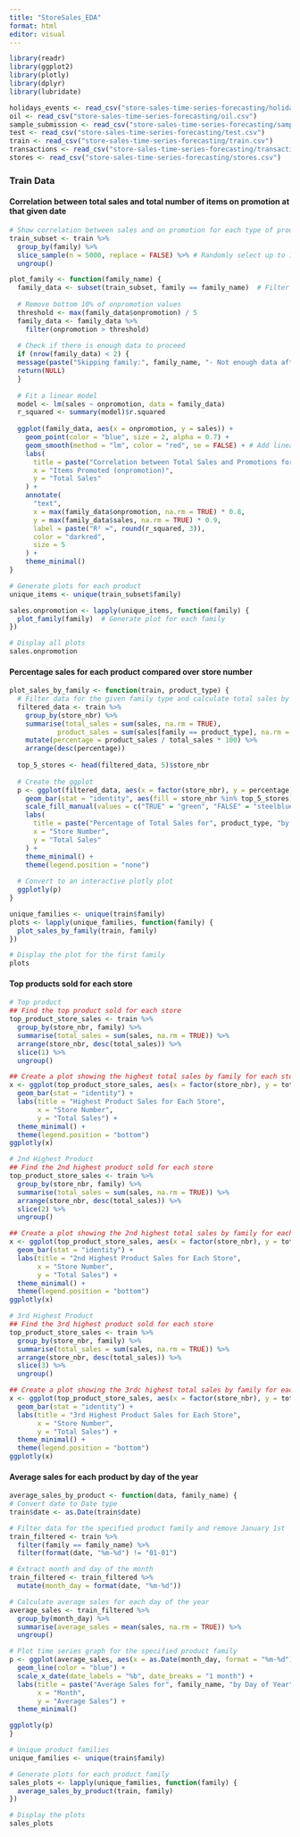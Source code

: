 ```yaml
---
title: "StoreSales_EDA"
format: html
editor: visual
---
```


```r
library(readr)
library(ggplot2)
library(plotly)
library(dplyr)
library(lubridate)
```

```r
holidays_events <- read_csv("store-sales-time-series-forecasting/holidays_events.csv")
oil <- read_csv("store-sales-time-series-forecasting/oil.csv")
sample_submission <- read_csv("store-sales-time-series-forecasting/sample_submission.csv")
test <- read_csv("store-sales-time-series-forecasting/test.csv")
train <- read_csv("store-sales-time-series-forecasting/train.csv")
transactions <- read_csv("store-sales-time-series-forecasting/transactions.csv")
stores <- read_csv("store-sales-time-series-forecasting/stores.csv")
```

### Train Data

#### Correlation between total sales and total number of items on promotion at that given date

```r
# Show correlation between sales and on promotion for each type of prodcut
train_subset <- train %>%
  group_by(family) %>%
  slice_sample(n = 5000, replace = FALSE) %>% # Randomly select up to 1000 rows per product
  ungroup()

plot_family <- function(family_name) {
  family_data <- subset(train_subset, family == family_name)  # Filter data for the products
  
  # Remove bottom 10% of onpromotion values
  threshold <- max(family_data$onpromotion) / 5
  family_data <- family_data %>%
    filter(onpromotion > threshold)
  
  # Check if there is enough data to proceed
  if (nrow(family_data) < 2) {
  message(paste("Skipping family:", family_name, "- Not enough data after filtering"))
  return(NULL)
  }
  
  # Fit a linear model
  model <- lm(sales ~ onpromotion, data = family_data)
  r_squared <- summary(model)$r.squared
  
  ggplot(family_data, aes(x = onpromotion, y = sales)) +
    geom_point(color = "blue", size = 2, alpha = 0.7) +
    geom_smooth(method = "lm", color = "red", se = FALSE) + # Add linear regression line
    labs(
      title = paste("Correlation between Total Sales and Promotions for", family_name),
      x = "Items Promoted (onpromotion)",
      y = "Total Sales"
    ) +
    annotate(
      "text", 
      x = max(family_data$onpromotion, na.rm = TRUE) * 0.8, 
      y = max(family_data$sales, na.rm = TRUE) * 0.9, 
      label = paste("R² =", round(r_squared, 3)),
      color = "darkred",
      size = 5
    ) +
    theme_minimal()
}

# Generate plots for each product
unique_items <- unique(train_subset$family)

sales.onpromotion <- lapply(unique_items, function(family) {
  plot_family(family)  # Generate plot for each family
})

# Display all plots
sales.onpromotion
```

#### Percentage sales for each product compared over store number

```r
plot_sales_by_family <- function(train, product_type) {
  # Filter data for the given family type and calculate total sales by store
  filtered_data <- train %>%
    group_by(store_nbr) %>%
    summarise(total_sales = sum(sales, na.rm = TRUE),
            product_sales = sum(sales[family == product_type], na.rm = TRUE)) %>%
    mutate(percentage = product_sales / total_sales * 100) %>%
    arrange(desc(percentage))
  
  top_5_stores <- head(filtered_data, 5)$store_nbr
  
  # Create the ggplot
  p <- ggplot(filtered_data, aes(x = factor(store_nbr), y = percentage)) +
    geom_bar(stat = "identity", aes(fill = store_nbr %in% top_5_stores), color = "black") +
    scale_fill_manual(values = c("TRUE" = "green", "FALSE" = "steelblue")) +
    labs(
      title = paste("Percentage of Total Sales for", product_type, "by Store"),
      x = "Store Number",
      y = "Total Sales"
    ) +
    theme_minimal() +
    theme(legend.position = "none")
  
  # Convert to an interactive plotly plot
  ggplotly(p)
}

unique_families <- unique(train$family)
plots <- lapply(unique_families, function(family) {
  plot_sales_by_family(train, family)
})

# Display the plot for the first family
plots
```

#### Top products sold for each store

```r
# Top product
## Find the top product sold for each store
top_product_store_sales <- train %>%
  group_by(store_nbr, family) %>%
  summarise(total_sales = sum(sales, na.rm = TRUE)) %>%
  arrange(store_nbr, desc(total_sales)) %>%
  slice(1) %>%
  ungroup()

## Create a plot showing the highest total sales by family for each store
x <- ggplot(top_product_store_sales, aes(x = factor(store_nbr), y = total_sales, fill = family)) +
  geom_bar(stat = "identity") +
  labs(title = "Highest Product Sales for Each Store",
       x = "Store Number",
       y = "Total Sales") +
  theme_minimal() +
  theme(legend.position = "bottom")
ggplotly(x)

# 2nd Highest Product
## Find the 2nd highest product sold for each store
top_product_store_sales <- train %>%
  group_by(store_nbr, family) %>%
  summarise(total_sales = sum(sales, na.rm = TRUE)) %>%
  arrange(store_nbr, desc(total_sales)) %>%
  slice(2) %>%
  ungroup()

## Create a plot showing the 2nd highest total sales by family for each store
x <- ggplot(top_product_store_sales, aes(x = factor(store_nbr), y = total_sales, fill = family)) +
  geom_bar(stat = "identity") +
  labs(title = "2nd Highest Product Sales for Each Store",
       x = "Store Number",
       y = "Total Sales") +
  theme_minimal() +
  theme(legend.position = "bottom")
ggplotly(x)

# 3rd Highest Product
## Find the 3rd highest product sold for each store
top_product_store_sales <- train %>%
  group_by(store_nbr, family) %>%
  summarise(total_sales = sum(sales, na.rm = TRUE)) %>%
  arrange(store_nbr, desc(total_sales)) %>%
  slice(3) %>%
  ungroup()

## Create a plot showing the 3rdc highest total sales by family for each store
x <- ggplot(top_product_store_sales, aes(x = factor(store_nbr), y = total_sales, fill = family)) +
  geom_bar(stat = "identity") +
  labs(title = "3rd Highest Product Sales for Each Store",
       x = "Store Number",
       y = "Total Sales") +
  theme_minimal() +
  theme(legend.position = "bottom")
ggplotly(x)
```

#### Average sales for each product by day of the year

```r
average_sales_by_product <- function(data, family_name) {
# Convert date to Date type
train$date <- as.Date(train$date)

# Filter data for the specified product family and remove January 1st
train_filtered <- train %>%
  filter(family == family_name) %>%
  filter(format(date, "%m-%d") != "01-01")

# Extract month and day of the month
train_filtered <- train_filtered %>%
  mutate(month_day = format(date, "%m-%d"))

# Calculate average sales for each day of the year
average_sales <- train_filtered %>%
  group_by(month_day) %>%
  summarise(average_sales = mean(sales, na.rm = TRUE)) %>%
  ungroup()

# Plot time series graph for the specified product family
p <- ggplot(average_sales, aes(x = as.Date(month_day, format = "%m-%d"), y = average_sales)) +
  geom_line(color = "blue") +
  scale_x_date(date_labels = "%b", date_breaks = "1 month") +
  labs(title = paste("Average Sales for", family_name, "by Day of Year"),
       x = "Month",
       y = "Average Sales") +
  theme_minimal()

ggplotly(p)
}

# Unique product families
unique_families <- unique(train$family)

# Generate plots for each product family
sales_plots <- lapply(unique_families, function(family) {
  average_sales_by_product(train, family)
})

# Display the plots
sales_plots
```
